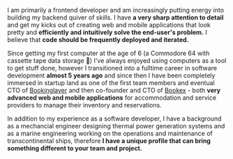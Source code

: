 I am primarily a frontend developer and am increasingly putting energy into building my backend quiver of skills. I have **a very sharp attention to detail** and get my kicks out of creating web and mobile applications that look pretty and **efficiently and intuitively solve the end-user's problem.** I believe that **code should be frequently deployed and iterated.**

Since getting my first computer at the age of 6 (a Commodore 64 with cassette tape data storage 🤘) I've always enjoyed using computers as a tool to get stuff done, however I transitioned into a fulltime career in software development **almost 5 years ago** and since then I have been completely immersed in startup land as one of the first team members and eventual CTO of [Bookinglayer](https://www.bookinglayer.com) and then co-founder and CTO of [Bookex](https://www.usebookex.com) - both **very advanced web and mobile applications** for accommodation and service providers to manage their inventory and reservations.

In addition to my experience as a software developer, I have a background as a mechancial engineer designing thermal power generation systems and as a marine engineering working on the operations and maintenance of transcontinental ships, therefore **I have a unique profile that can bring something different to your team and project.**
